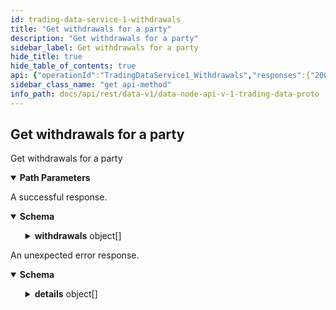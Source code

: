 ```yaml
---
id: trading-data-service-1-withdrawals
title: "Get withdrawals for a party"
description: "Get withdrawals for a party"
sidebar_label: Get withdrawals for a party
hide_title: true
hide_table_of_contents: true
api: {"operationId":"TradingDataService1_Withdrawals","responses":{"200":{"description":"A successful response.","content":{"application/json":{"schema":{"type":"object","properties":{"withdrawals":{"type":"array","items":{"type":"object","properties":{"id":{"type":"string","title":"Unique identifier for the withdrawal"},"partyId":{"type":"string","title":"Unique party identifier of the user initiating the withdrawal"},"amount":{"type":"string","title":"The amount to be withdrawn"},"asset":{"type":"string","title":"The asset to withdraw funds from"},"status":{"title":"The status of the withdrawal","type":"string","enum":["STATUS_UNSPECIFIED","STATUS_OPEN","STATUS_REJECTED","STATUS_FINALIZED"],"default":"STATUS_UNSPECIFIED","description":"- STATUS_UNSPECIFIED: Default value, always invalid\n - STATUS_OPEN: The withdrawal is open and being processed by the network\n - STATUS_REJECTED: The withdrawal have been cancelled\n - STATUS_FINALIZED: The withdrawal went through and is fully finalised, the funds are removed from the\nVega network and are unlocked on the foreign chain bridge, for example, on the Ethereum network"},"ref":{"type":"string","title":"The reference which is used by the foreign chain\nto refer to this withdrawal"},"expiry":{"type":"string","format":"int64","title":"The time until when the withdrawal is valid"},"txHash":{"type":"string","title":"The hash of the foreign chain for this transaction"},"createdTimestamp":{"type":"string","format":"int64","title":"Timestamp for when the network started to process this withdrawal"},"withdrawnTimestamp":{"type":"string","format":"int64","title":"Timestamp for when the withdrawal was finalised by the network"},"ext":{"title":"Foreign chain specifics","type":"object","properties":{"erc20":{"title":"ERC20 withdrawal details","type":"object","properties":{"receiverAddress":{"type":"string","title":"The address into which the bridge will release the funds"}}}}}},"title":"A withdrawal from the Vega network"},"title":"The list of withdrawals for the specified party"}},"title":"The response for a list of withdrawals"}}}},"default":{"description":"An unexpected error response.","content":{"application/json":{"schema":{"type":"object","properties":{"code":{"type":"integer","format":"int32"},"message":{"type":"string"},"details":{"type":"array","items":{"type":"object","properties":{"@type":{"type":"string"}},"additionalProperties":{}}}}}}}}},"parameters":[{"name":"partyId","description":"The party to get the withdrawals for","in":"path","required":true,"schema":{"type":"string"}}],"tags":["Trading Data Service (v1)"],"description":"Get withdrawals for a party","method":"get","path":"/withdrawals/party/{partyId}","servers":[{"url":"https://api.n10.testnet.vega.xyz"}],"info":{"title":"data-node/api/v1/trading_data.proto","version":"0.56.0"},"postman":{"name":"Get withdrawals for a party","description":{"type":"text/plain"},"url":{"path":["withdrawals","party",":partyId"],"host":["{{baseUrl}}"],"query":[],"variable":[{"disabled":false,"description":{"content":"(Required) The party to get the withdrawals for","type":"text/plain"},"type":"any","value":"","key":"partyId"}]},"header":[{"key":"Accept","value":"application/json"}],"method":"GET"}}
sidebar_class_name: "get api-method"
info_path: docs/api/rest/data-v1/data-node-api-v-1-trading-data-proto
---
```



## Get withdrawals for a party



Get withdrawals for a party

<details style={{"marginBottom":"1rem"}} data-collapsed={false} open={true}><summary style={{}}><strong>Path Parameters</strong></summary><div><ul><ParamsItem className={"paramsItem"} param={{"name":"partyId","description":"The party to get the withdrawals for","in":"path","required":true,"schema":{"type":"string"}}}></ParamsItem></ul></div></details><div><ApiTabs><TabItem label={"200"} value={"200"}><div>

A successful response.

</div><div><MimeTabs groupId={"mime-type"}><TabItem label={"application/json"} value={"application/json"}><SchemaTabs groupId={"schema-tabs"}><TabItem label={"Schema"} value={"Schema"}><details style={{}} data-collapsed={false} open={true}><summary style={{"textAlign":"left"}}><strong>Schema</strong></summary><div style={{"textAlign":"left","marginLeft":"1rem"}}></div><ul style={{"marginLeft":"1rem"}}><SchemaItem collapsible={true} className={"schemaItem"}><details style={{}}><summary style={{}}><strong>withdrawals</strong><span style={{"opacity":"0.6"}}> object[]</span></summary><div style={{"marginLeft":"1rem"}}><SchemaItem collapsible={false} name={"id"} required={false} schemaDescription={undefined} schemaName={"Unique identifier for the withdrawal"} qualifierMessage={undefined} defaultValue={undefined}></SchemaItem><SchemaItem collapsible={false} name={"partyId"} required={false} schemaDescription={undefined} schemaName={"Unique party identifier of the user initiating the withdrawal"} qualifierMessage={undefined} defaultValue={undefined}></SchemaItem><SchemaItem collapsible={false} name={"amount"} required={false} schemaDescription={undefined} schemaName={"The amount to be withdrawn"} qualifierMessage={undefined} defaultValue={undefined}></SchemaItem><SchemaItem collapsible={false} name={"asset"} required={false} schemaDescription={undefined} schemaName={"The asset to withdraw funds from"} qualifierMessage={undefined} defaultValue={undefined}></SchemaItem><SchemaItem collapsible={false} name={"status"} required={false} schemaDescription={"- STATUS_UNSPECIFIED: Default value, always invalid\n - STATUS_OPEN: The withdrawal is open and being processed by the network\n - STATUS_REJECTED: The withdrawal have been cancelled\n - STATUS_FINALIZED: The withdrawal went through and is fully finalised, the funds are removed from the\nVega network and are unlocked on the foreign chain bridge, for example, on the Ethereum network"} schemaName={"The status of the withdrawal"} qualifierMessage={"**Possible values:** [`STATUS_UNSPECIFIED`, `STATUS_OPEN`, `STATUS_REJECTED`, `STATUS_FINALIZED`]"} defaultValue={"STATUS_UNSPECIFIED"}></SchemaItem><SchemaItem collapsible={false} name={"ref"} required={false} schemaDescription={undefined} schemaName={"The reference which is used by the foreign chain\nto refer to this withdrawal"} qualifierMessage={undefined} defaultValue={undefined}></SchemaItem><SchemaItem collapsible={false} name={"expiry"} required={false} schemaDescription={undefined} schemaName={"int64"} qualifierMessage={undefined} defaultValue={undefined}></SchemaItem><SchemaItem collapsible={false} name={"txHash"} required={false} schemaDescription={undefined} schemaName={"The hash of the foreign chain for this transaction"} qualifierMessage={undefined} defaultValue={undefined}></SchemaItem><SchemaItem collapsible={false} name={"createdTimestamp"} required={false} schemaDescription={undefined} schemaName={"int64"} qualifierMessage={undefined} defaultValue={undefined}></SchemaItem><SchemaItem collapsible={false} name={"withdrawnTimestamp"} required={false} schemaDescription={undefined} schemaName={"int64"} qualifierMessage={undefined} defaultValue={undefined}></SchemaItem><SchemaItem collapsible={true} className={"schemaItem"}><details style={{}}><summary style={{}}><strong>ext</strong><span style={{"opacity":"0.6"}}> object</span></summary><div style={{"marginLeft":"1rem"}}><SchemaItem collapsible={true} className={"schemaItem"}><details style={{}}><summary style={{}}><strong>erc20</strong><span style={{"opacity":"0.6"}}> object</span></summary><div style={{"marginLeft":"1rem"}}><SchemaItem collapsible={false} name={"receiverAddress"} required={false} schemaDescription={undefined} schemaName={"The address into which the bridge will release the funds"} qualifierMessage={undefined} defaultValue={undefined}></SchemaItem></div></details></SchemaItem></div></details></SchemaItem></div></details></SchemaItem></ul></details></TabItem><TabItem label={"Example (from schema)"} value={"Example (from schema)"}><ResponseSamples responseExample={"{\n  \"withdrawals\": [\n    {\n      \"id\": \"string\",\n      \"partyId\": \"string\",\n      \"amount\": \"string\",\n      \"asset\": \"string\",\n      \"status\": \"STATUS_UNSPECIFIED\",\n      \"ref\": \"string\",\n      \"expiry\": \"string\",\n      \"txHash\": \"string\",\n      \"createdTimestamp\": \"string\",\n      \"withdrawnTimestamp\": \"string\",\n      \"ext\": {\n        \"erc20\": {\n          \"receiverAddress\": \"string\"\n        }\n      }\n    }\n  ]\n}"} language={"json"}></ResponseSamples></TabItem></SchemaTabs></TabItem></MimeTabs></div></TabItem><TabItem label={"default"} value={"default"}><div>

An unexpected error response.

</div><div><MimeTabs groupId={"mime-type"}><TabItem label={"application/json"} value={"application/json"}><SchemaTabs groupId={"schema-tabs"}><TabItem label={"Schema"} value={"Schema"}><details style={{}} data-collapsed={false} open={true}><summary style={{"textAlign":"left"}}><strong>Schema</strong></summary><div style={{"textAlign":"left","marginLeft":"1rem"}}></div><ul style={{"marginLeft":"1rem"}}><SchemaItem collapsible={false} name={"code"} required={false} schemaDescription={undefined} schemaName={"int32"} qualifierMessage={undefined} defaultValue={undefined}></SchemaItem><SchemaItem collapsible={false} name={"message"} required={false} schemaDescription={undefined} schemaName={"string"} qualifierMessage={undefined} defaultValue={undefined}></SchemaItem><SchemaItem collapsible={true} className={"schemaItem"}><details style={{}}><summary style={{}}><strong>details</strong><span style={{"opacity":"0.6"}}> object[]</span></summary><div style={{"marginLeft":"1rem"}}><SchemaItem collapsible={false} name={"@type"} required={false} schemaDescription={undefined} schemaName={"string"} qualifierMessage={undefined} defaultValue={undefined}></SchemaItem></div></details></SchemaItem></ul></details></TabItem><TabItem label={"Example (from schema)"} value={"Example (from schema)"}><ResponseSamples responseExample={"{\n  \"code\": 0,\n  \"message\": \"string\",\n  \"details\": [\n    {\n      \"@type\": \"string\"\n    }\n  ]\n}"} language={"json"}></ResponseSamples></TabItem></SchemaTabs></TabItem></MimeTabs></div></TabItem></ApiTabs></div>
      